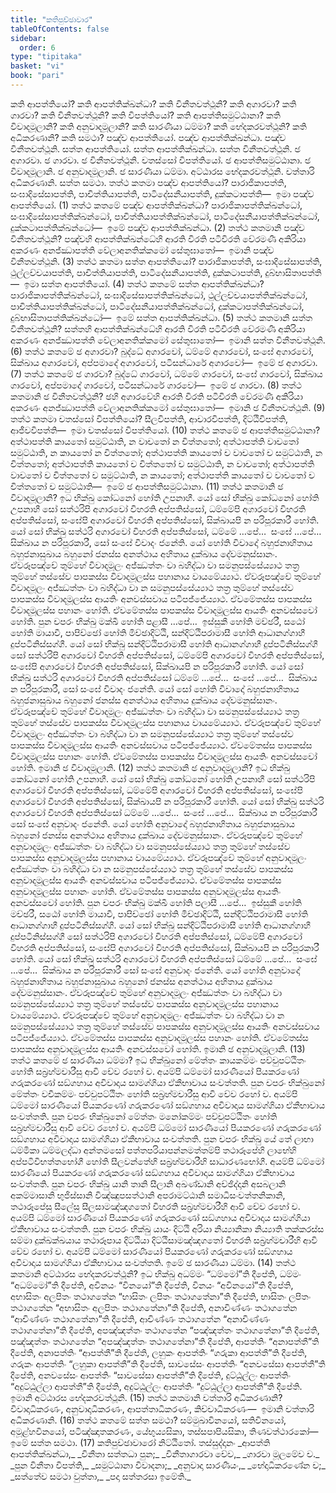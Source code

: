 ```yaml
---
title: "කතිපුච්ඡාවාර"
tableOfContents: false
sidebar:
  order: 6
type: "tipitaka"
basket: "vi"
book: "pari"
---
```



<DynamicBreadcrumb />

<Division number="271" book="pari">

<Paragraph number="1152" book="pari">
කති ආපත්තියෝ? කති ආපත්තික්ඛන්ධා? කති විනීතවත්ථූනි? කති අගාරවා? කති ගාරවා? කති විනීතවත්ථූනි? කති විපත්තියෝ? කති ආපත්තිසමුට්ඨානා? කති විවාදමූලානි? කති අනුවාදමූලානි? කති සාරණීයා ධම්මා? කති භේදකරවත්ථූනි? කති අධිකරණානි? කති සමථා?
</Paragraph>

<Paragraph number="1153" book="pari">
පඤ්ච ආපත්තියෝ. පඤ්ච ආපත්තික්ඛන්ධා. පඤ්ච විනීතවත්ථූනි. සත්ත ආපත්තියෝ. සත්ත ආපත්තික්ඛන්ධා. සත්ත විනීතවත්ථූනි. ඡ අගාරවා. ඡ ගාරවා. ඡ විනීතවත්ථූනි. චතස්සෝ විපත්තියෝ. ඡ ආපත්තිසමුට්ඨානා. ඡ විවාදමූලානි. ඡ අනුවාදමූලානි. ඡ සාරණීයා ධම්මා. අට්ඨාරස භේදකරවත්ථූනි. චත්තාරි අධිකරණානි. සත්ත සමථා.
</Paragraph>

<Paragraph number="1154" book="pari">
තත්ථ කතමා පඤ්ච ආපත්තියෝ? පාරාජිකාපත්ති, සංඝාදිසේසාපත්ති, පාචිත්තියාපත්ති, පාටිදේසනීයාපත්ති, දුක්කටාපත්ති—  ඉමා පඤ්ච ආපත්තියෝ. (1)
</Paragraph>

<Paragraph number="1155" book="pari">
තත්ථ කතමේ පඤ්ච ආපත්තික්ඛන්ධා? පාරාජිකාපත්තික්ඛන්ධෝ, සංඝාදිසේසාපත්තික්ඛන්ධෝ, පාචිත්තියාපත්තික්ඛන්ධෝ, පාටිදේසනීයාපත්තික්ඛන්ධෝ, දුක්කටාපත්තික්ඛන්ධෝ—  ඉමේ පඤ්ච ආපත්තික්ඛන්ධා. (2)
</Paragraph>

<Paragraph number="1156" book="pari">
තත්ථ කතමානි පඤ්ච විනීතවත්ථූනි? පඤ්චහි ආපත්තික්ඛන්ධේහි ආරති විරති පටිවිරති වේරමණී අකිරියා අකරණං අනජ්ඣාපත්ති වේලාඅනතික්කමෝ සේතුඝාතෝ—  ඉමානි පඤ්ච විනීතවත්ථූනි. (3)
</Paragraph>

<Paragraph number="1157" book="pari">
තත්ථ කතමා සත්ත ආපත්තියෝ? පාරාජිකාපත්ති, සංඝාදිසේසාපත්ති, ථුල්ලච්චයාපත්ති, පාචිත්තියාපත්ති, පාටිදේසනීයාපත්ති, දුක්කටාපත්ති, දුබ්භාසිතාපත්ති—  ඉමා සත්ත ආපත්තියෝ. (4)
</Paragraph>

<Paragraph number="1158" book="pari">
තත්ථ කතමේ සත්ත ආපත්තික්ඛන්ධා? පාරාජිකාපත්තික්ඛන්ධෝ, සංඝාදිසේසාපත්තික්ඛන්ධෝ, ථුල්ලච්චයාපත්තික්ඛන්ධෝ, පාචිත්තියාපත්තික්ඛන්ධෝ, පාටිදේසනීයාපත්තික්ඛන්ධෝ, දුක්කටාපත්තික්ඛන්ධෝ, දුබ්භාසිතාපත්තික්ඛන්ධෝ—  ඉමේ සත්ත ආපත්තික්ඛන්ධා. (5)
</Paragraph>

<Paragraph number="1159" book="pari">
තත්ථ කතමානි සත්ත විනීතවත්ථූනි? සත්තහි ආපත්තික්ඛන්ධේහි ආරති විරති පටිවිරති වේරමණී අකිරියා අකරණං අනජ්ඣාපත්ති වේලාඅනතික්කමෝ සේතුඝාතෝ—  ඉමානි සත්ත විනීතවත්ථූනි. (6)
</Paragraph>

<Paragraph number="1160" book="pari">
තත්ථ කතමේ ඡ අගාරවා? බුද්ධේ අගාරවෝ, ධම්මේ අගාරවෝ, සංඝේ අගාරවෝ, සික්ඛාය අගාරවෝ, අප්පමාදේ අගාරවෝ, පටිසන්ධාරේ අගාරවෝ—  ඉමේ ඡ අගාරවා. (7)
</Paragraph>

<Paragraph number="1161" book="pari">
තත්ථ කතමේ ඡ ගාරවා? බුද්ධේ ගාරවෝ, ධම්මේ ගාරවෝ, සංඝේ ගාරවෝ, සික්ඛාය ගාරවෝ, අප්පමාදේ ගාරවෝ, පටිසන්ධාරේ ගාරවෝ—  ඉමේ ඡ ගාරවා. (8)
</Paragraph>

<Paragraph number="1162" book="pari">
තත්ථ කතමානි ඡ විනීතවත්ථූනි? ඡහි අගාරවේහි ආරති විරති පටිවිරති වේරමණී අකිරියා අකරණං අනජ්ඣාපත්ති වේලාඅනතික්කමෝ සේතුඝාතෝ—  ඉමානි ඡ විනීතවත්ථූනි. (9)
</Paragraph>

<Paragraph number="1163" book="pari">
තත්ථ කතමා චතස්සෝ විපත්තියෝ? සීලවිපත්ති, ආචාරවිපත්ති, දිට්ඨිවිපත්ති, ආජීවවිපත්ති—  ඉමා චතස්සෝ විපත්තියෝ. (10)
</Paragraph>

<Paragraph number="1164" book="pari">
තත්ථ කතමේ ඡ ආපත්තිසමුට්ඨානා? අත්ථාපත්ති කායතෝ සමුට්ඨාති, න වාචතෝ න චිත්තතෝ; අත්ථාපත්ති වාචතෝ සමුට්ඨාති, න කායතෝ න චිත්තතෝ; අත්ථාපත්ති කායතෝ ච වාචතෝ ච සමුට්ඨාති, න චිත්තතෝ; අත්ථාපත්ති කායතෝ ච චිත්තතෝ ච සමුට්ඨාති, න වාචතෝ; අත්ථාපත්ති වාචතෝ ච චිත්තතෝ ච සමුට්ඨාති, න කායතෝ; අත්ථාපත්ති කායතෝ ච වාචතෝ ච චිත්තතෝ ච සමුට්ඨාති—  ඉමේ ඡ ආපත්තිසමුට්ඨානා. (11)
</Paragraph>

</Division>
<Division number="272" book="pari">

<Paragraph number="1165" book="pari">
තත්ථ කතමානි ඡ විවාදමූලානි? ඉධ භික්ඛු කෝධනෝ හෝති උපනාහී. යෝ සෝ භික්ඛු කෝධනෝ හෝති උපනාහී සෝ සත්ථරිපි අගාරවෝ විහරති අප්පතිස්සෝ, ධම්මේපි අගාරවෝ විහරති අප්පතිස්සෝ, සංඝේපි අගාරවෝ විහරති අප්පතිස්සෝ, සික්ඛායපි න පරිපූරකාරී හෝති. යෝ සෝ භික්ඛු සත්ථරි අගාරවෝ විහරති අප්පතිස්සෝ, ධම්මේ …පේ…  සංඝේ …පේ…  සික්ඛාය න පරිපූරකාරී, සෝ සංඝේ විවාදං ජනේති. යෝ හෝති විවාදෝ බහුජනාහිතාය බහුජනාසුඛාය බහුනෝ ජනස්ස අනත්ථාය අහිතාය දුක්ඛාය දේවමනුස්සානං. ඒවරූපඤ්චේ තුම්හේ විවාදමූලං අජ්ඣත්තං වා බහිද්ධා වා සමනුපස්සේය්‍යාථ තත්‍ර තුම්හේ තස්සේව පාපකස්ස විවාදමූලස්ස පහානාය වායමේය්‍යාථ. ඒවරූපඤ්චේ තුම්හේ විවාදමූලං අජ්ඣත්තං වා බහිද්ධා වා න සමනුපස්සේය්‍යාථ තත්‍ර තුම්හේ තස්සේව පාපකස්ස විවාදමූලස්ස ආයතිං අනවස්සවාය පටිපජ්ජේය්‍යාථ. ඒවමේතස්ස පාපකස්ස විවාදමූලස්ස පහානං හෝති. ඒවමේතස්ස පාපකස්ස විවාදමූලස්ස ආයතිං අනවස්සවෝ හෝති.
</Paragraph>

<Paragraph number="1166" book="pari">
පුන චපරං භික්ඛු මක්ඛී හෝති පළාසී …පේ…  ඉස්සුකී හෝති මච්ඡරී, සඨෝ හෝති මායාවී, පාපිච්ඡෝ හෝති මිච්ඡාදිට්ඨි, සන්දිට්ඨිපරාමාසී හෝති ආධානග්ගාහී දුප්පටිනිස්සග්ගී. යෝ සෝ භික්ඛු සන්දිට්ඨිපරාමාසී හෝති ආධානග්ගාහී දුප්පටිනිස්සග්ගී සෝ සත්ථරිපි අගාරවෝ විහරති අප්පතිස්සෝ, ධම්මේපි අගාරවෝ විහරති අප්පතිස්සෝ, සංඝේපි අගාරවෝ විහරති අප්පතිස්සෝ, සික්ඛායපි න පරිපූරකාරී හෝති. යෝ සෝ භික්ඛු සත්ථරි අගාරවෝ විහරති අප්පතිස්සෝ ධම්මේ …පේ…  සංඝේ …පේ…  සික්ඛාය න පරිපූරකාරී, සෝ සංඝේ විවාදං ජනේති. යෝ සෝ හෝති විවාදෝ බහුජනාහිතාය බහුජනාසුඛාය බහුනෝ ජනස්ස අනත්ථාය අහිතාය දුක්ඛාය දේවමනුස්සානං. ඒවරූපඤ්චේ තුම්හේ විවාදමූලං අජ්ඣත්තං වා බහිද්ධා වා සමනුපස්සේය්‍යාථ තත්‍ර තුම්හේ තස්සේව පාපකස්ස විවාදමූලස්ස පහානාය වායමේය්‍යාථ. ඒවරූපඤ්චේ තුම්හේ විවාදමූලං අජ්ඣත්තං වා බහිද්ධා වා න සමනුපස්සේය්‍යාථ තත්‍ර තුම්හේ තස්සේව පාපකස්ස විවාදමූලස්ස ආයතිං අනවස්සවාය පටිපජ්ජේය්‍යාථ. ඒවමේතස්ස පාපකස්ස විවාදමූලස්ස පහානං හෝති. ඒවමේතස්ස පාපකස්ස විවාදමූලස්ස ආයතිං අනවස්සවෝ හෝති. ඉමානි ඡ විවාදමූලානි. (12)
</Paragraph>

</Division>
<Division number="273" book="pari">

<Paragraph number="1167" book="pari">
තත්ථ කතමානි ඡ අනුවාදමූලානි? ඉධ භික්ඛු කෝධනෝ හෝති උපනාහී. යෝ සෝ භික්ඛු කෝධනෝ හෝති උපනාහී සෝ සත්ථරිපි අගාරවෝ විහරති අප්පතිස්සෝ, ධම්මේපි අගාරවෝ විහරති අප්පතිස්සෝ, සංඝේපි අගාරවෝ විහරති අප්පතිස්සෝ, සික්ඛායපි න පරිපූරකාරී හෝති. යෝ සෝ භික්ඛු සත්ථරි අගාරවෝ විහරති අප්පතිස්සෝ ධම්මේ …පේ…  සංඝේ …පේ…  සික්ඛාය න පරිපූරකාරී සෝ සංඝේ අනුවාදං ජනේති. යෝ හෝති අනුවාදෝ බහුජනාහිතාය බහුජනාසුඛාය බහුනෝ ජනස්ස අනත්ථාය අහිතාය දුක්ඛාය දේවමනුස්සානං. ඒවරූපඤ්චේ තුම්හේ අනුවාදමූලං අජ්ඣත්තං වා බහිද්ධා වා සමනුපස්සේය්‍යාථ තත්‍ර තුම්හේ තස්සේව පාපකස්ස අනුවාදමූලස්ස පහානාය වායමේය්‍යාථ. ඒවරූපඤ්චේ තුම්හේ අනුවාදමූලං අජ්ඣත්තං වා බහිද්ධා වා න සමනුපස්සේය්‍යාථ තත්‍ර තුම්හේ තස්සේව පාපකස්ස අනුවාදමූලස්ස ආයතිං අනවස්සවාය පටිපජ්ජේය්‍යාථ. ඒවමේතස්ස පාපකස්ස අනුවාදමූලස්ස පහානං හෝති. ඒවමේතස්ස පාපකස්ස අනුවාදමූලස්ස ආයතිං අනවස්සවෝ හෝති.
</Paragraph>

<Paragraph number="1168" book="pari">
පුන චපරං භික්ඛු මක්ඛී හෝති පලාසී …පේ…  ඉස්සුකී හෝති මච්ඡරී, සඨෝ හෝති මායාවී, පාපිච්ඡෝ හෝති මිච්ඡාදිට්ඨි, සන්දිට්ඨිපරාමාසී හෝති ආධානග්ගාහී දුප්පටිනිස්සග්ගී. යෝ සෝ භික්ඛු සන්දිට්ඨිපරාමාසී හෝති ආධානග්ගාහී දුප්පටිනිස්සග්ගී සෝ සත්ථරිපි අගාරවෝ විහරති අප්පතිස්සෝ, ධම්මේපි අගාරවෝ විහරති අප්පතිස්සෝ, සංඝේපි අගාරවෝ විහරති අප්පතිස්සෝ, සික්ඛායපි න පරිපූරකාරී හෝති. යෝ සෝ භික්ඛු සත්ථරි අගාරවෝ විහරති අප්පතිස්සෝ ධම්මේ …පේ…  සංඝේ …පේ…  සික්ඛාය න පරිපූරකාරී සෝ සංඝේ අනුවාදං ජනේති. යෝ හෝති අනුවාදෝ බහුජනාහිතාය බහුජනාසුඛාය බහුනෝ ජනස්ස අනත්ථාය අහිතාය දුක්ඛාය දේවමනුස්සානං. ඒවරූපඤ්චේ තුම්හේ අනුවාදමූලං අජ්ඣත්තං වා බහිද්ධා වා සමනුපස්සේය්‍යාථ තත්‍ර තුම්හේ තස්සේව පාපකස්ස අනුවාදමූලස්ස පහානාය වායමේය්‍යාථ. ඒවරූපඤ්චේ තුම්හේ අනුවාදමූලං අජ්ඣත්තං වා බහිද්ධා වා න සමනුපස්සේය්‍යාථ තත්‍ර තුම්හේ තස්සේව පාපකස්ස අනුවාදමූලස්ස ආයතිං අනවස්සවාය පටිපජ්ජේය්‍යාථ. ඒවමේතස්ස පාපකස්ස අනුවාදමූලස්ස පහානං හෝති. ඒවමේතස්ස පාපකස්ස අනුවාදමූලස්ස ආයතිං අනවස්සවෝ හෝති. ඉමානි ඡ අනුවාදමූලානි. (13)
</Paragraph>

</Division>
<Division number="274" book="pari">

<Paragraph number="1169" book="pari">
තත්ථ කතමේ ඡ සාරණීයා ධම්මා? ඉධ භික්ඛුනෝ මේත්තං කායකම්මං පච්චුපට්ඨිතං හෝති සබ්‍රහ්මචාරීසු ආවි චේව රහෝ ච. අයම්පි ධම්මෝ සාරණීයෝ පියකරණෝ ගරුකරණෝ සඞ්ගහාය අවිවාදාය සාමග්ගියා ඒකීභාවාය සංවත්තති.
</Paragraph>

<Paragraph number="1170" book="pari">
පුන චපරං භික්ඛුනෝ මේත්තං වචීකම්මං පච්චුපට්ඨිතං හෝති සබ්‍රහ්මචාරීසු ආවි චේව රහෝ ච. අයම්පි ධම්මෝ සාරණීයෝ පියකරණෝ ගරුකරණෝ සඞ්ගහාය අවිවාදාය සාමග්ගියා ඒකීභාවාය සංවත්තති.
</Paragraph>

<Paragraph number="1171" book="pari">
පුන චපරං භික්ඛුනෝ මේත්තං මනෝකම්මං පච්චුපට්ඨිතං හෝති සබ්‍රහ්මචාරීසු ආවි චේව රහෝ ච. අයම්පි ධම්මෝ සාරණීයෝ පියකරණෝ ගරුකරණෝ සඞ්ගහාය අවිවාදාය සාමග්ගියා ඒකීභාවාය සංවත්තති.
</Paragraph>

<Paragraph number="1172" book="pari">
පුන චපරං භික්ඛු යේ තේ ලාභා ධම්මිකා ධම්මලද්ධා අන්තමසෝ පත්තපරියාපන්නමත්තම්පි තථාරූපේහි ලාභේහි අප්පටිවිභත්තභෝගී හෝති සීලවන්තේහි සබ්‍රහ්මචාරීහි සාධාරණභෝගී. අයම්පි ධම්මෝ සාරණීයෝ පියකරණෝ ගරුකරණෝ සඞ්ගහාය අවිවාදාය සාමග්ගියා ඒකීභාවාය සංවත්තති.
</Paragraph>

<Paragraph number="1173" book="pari">
පුන චපරං භික්ඛු යානි තානි සීලානි අඛණ්ඩානි අච්ඡිද්දානි අසබලානි අකම්මාසානි භුජිස්සානි විඤ්ඤුපසත්ථානි අපරාමට්ඨානි සමාධිසංවත්තනිකානි, තථාරූපේසු සීලේසු සීලසාමඤ්ඤගතෝ විහරති සබ්‍රහ්මචාරීහි ආවි චේව රහෝ ච. අයම්පි ධම්මෝ සාරණීයෝ පියකරණෝ ගරුකරණෝ සඞ්ගහාය අවිවාදාය සාමග්ගියා ඒකීභාවාය සංවත්තති.
</Paragraph>

<Paragraph number="1174" book="pari">
පුන චපරං භික්ඛු යායං දිට්ඨි අරියා නිය්‍යානිකා නිය්‍යාති තක්කරස්ස සම්මා දුක්ඛක්ඛයාය තථාරූපාය දිට්ඨියා දිට්ඨිසාමඤ්ඤගතෝ විහරති සබ්‍රහ්මචාරීහි ආවි චේව රහෝ ච. අයම්පි ධම්මෝ සාරණීයෝ පියකරණෝ ගරුකරණෝ සඞ්ගහාය අවිවාදාය සාමග්ගියා ඒකීභාවාය සංවත්තති. ඉමේ ඡ සාරණීයා ධම්මා. (14)
</Paragraph>

</Division>
<Division number="275" book="pari">

<Paragraph number="1175" book="pari">
තත්ථ කතමානි අට්ඨාරස භේදකරවත්ථූනි? ඉධ භික්ඛු අධම්මං “ධම්මෝ”ති දීපේති, ධම්මං “අධම්මෝ”ති දීපේති, අවිනයං “විනයෝ”ති දීපේති, විනයං “අවිනයෝ”ති දීපේති, අභාසිතං අලපිතං තථාගතේන “භාසිතං ලපිතං තථාගතේනා”ති දීපේති, භාසිතං ලපිතං තථාගතේන “අභාසිතං අලපිතං තථාගතේනා”ති දීපේති, අනාචිණ්ණං තථාගතේන “ආචිණ්ණං තථාගතේනා”ති දීපේති, ආචිණ්ණං තථාගතේන “අනාචිණ්ණං තථාගතේනා”ති දීපේති, අපඤ්ඤත්තං තථාගතේන “පඤ්ඤත්තං තථාගතේනා”ති දීපේති, පඤ්ඤත්තං තථාගතේන “අපඤ්ඤත්තං තථාගතේනා”ති දීපේති, ආපත්තිං “අනාපත්තී”ති දීපේති, අනාපත්තිං “ආපත්තී”ති දීපේති, ලහුකං ආපත්තිං “ගරුකා ආපත්තී”ති දීපේති, ගරුකං ආපත්තිං “ලහුකා ආපත්තී”ති දීපේති, සාවසේසං ආපත්තිං “අනවසේසා ආපත්තී”ති දීපේති, අනවසේසං ආපත්තිං “සාවසේසා ආපත්තී”ති දීපේති, දුට්ඨුල්ලං ආපත්තිං “අදුට්ඨුල්ලා ආපත්තී”ති දීපේති, අදුට්ඨුල්ලං ආපත්තිං “දුට්ඨුල්ලා ආපත්තී”ති දීපේති. ඉමානි අට්ඨාරස භේදකරවත්ථූනි. (15)
</Paragraph>

<Paragraph number="1176" book="pari">
තත්ථ කතමානි චත්තාරි අධිකරණානි? විවාදාධිකරණං, අනුවාදාධිකරණං, ආපත්තාධිකරණං, කිච්චාධිකරණං—  ඉමානි චත්තාරි අධිකරණානි. (16)
</Paragraph>

<Paragraph number="1177" book="pari">
තත්ථ කතමේ සත්ත සමථා? සම්මුඛාවිනයෝ, සතිවිනයෝ, අමූළ්හවිනයෝ, පටිඤ්ඤාතකරණං, යේභුය්‍යසිකා, තස්සපාපියසිකා, තිණවත්ථාරකෝ—  ඉමේ සත්ත සමථා. (17)

</Paragraph>
</Division>

<Paragraph number="1178" type="center" book="pari">
කතිපුච්ඡාවාරෝ නිට්ඨිතෝ.



</Paragraph>

<Paragraph number="1179" type="center" book="pari">
තස්සුද්දානං


</Paragraph>

<Paragraph number="1180" type="verses" book="pari">
_ආපත්ති ආපත්තික්ඛන්ධා,_  
_විනීතා සත්තධා පුන;_  
_විනීතාගාරවා චේව,_  
_ගාරවා මූලමේව ච._  

</Paragraph>

<Paragraph number="1181" type="verses" book="pari">
_පුන විනීතා විපත්ති,_  
_සමුට්ඨානා විවාදනා;_  
_අනුවාදා සාරණීයං,_  
_භේදාධිකරණේන ච;_  
_සත්තේව සමථා වුත්තා,_  
_පදා සත්තරසා ඉමේති._
</Paragraph>